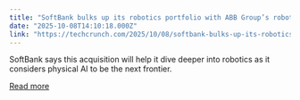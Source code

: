 ```yaml
---
title: "SoftBank bulks up its robotics portfolio with ABB Group’s robotics unit"
date: "2025-10-08T14:10:18.000Z"
link: "https://techcrunch.com/2025/10/08/softbank-bulks-up-its-robotics-portfolio-with-abb-groups-robotics-unit/"
---
```


SoftBank says this acquisition will help it dive deeper into robotics as it considers physical AI to be the next frontier. 

[Read more](https://techcrunch.com/2025/10/08/softbank-bulks-up-its-robotics-portfolio-with-abb-groups-robotics-unit/)
